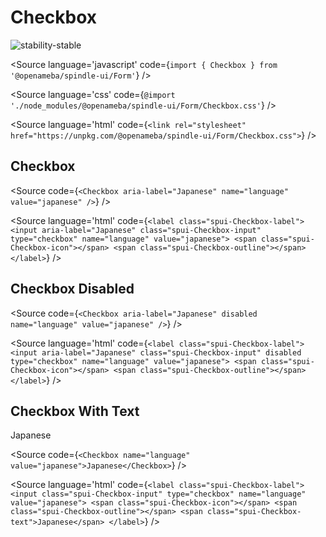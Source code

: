 
# Checkbox

<Meta title="Form/Checkbox" component={Checkbox} />

![stability-stable](https://img.shields.io/badge/stability-stable-green.svg)

<Source
  language='javascript'
  code={`import { Checkbox } from '@openameba/spindle-ui/Form'`}
/>

<Source
  language='css'
  code={`@import './node_modules/@openameba/spindle-ui/Form/Checkbox.css'`}
/>

<Source
  language='html'
  code={`<link rel="stylesheet" href="https://unpkg.com/@openameba/spindle-ui/Form/Checkbox.css">`}
/>

## Checkbox

<Preview withSource="open">
  <Story name="Checkbox">
    <Checkbox aria-label="Japanese" name="language" value="japanese" {...actions('onClick', 'onChange', 'onInput', 'onFocus', 'onBlur')} />
  </Story>
</Preview>

<Source
  code={`
<Checkbox aria-label="Japanese" name="language" value="japanese" />
  `}
/>

<Source
  language='html'
  code={`
<label class="spui-Checkbox-label">
  <input aria-label="Japanese" class="spui-Checkbox-input" type="checkbox" name="language" value="japanese">
  <span class="spui-Checkbox-icon"></span>
  <span class="spui-Checkbox-outline"></span>
</label>
  `}
/>

## Checkbox Disabled

<Preview withSource="open">
  <Story name="Checkbox Disabled">
    <Checkbox aria-label="Japanese" disabled name="language" value="japanese" {...actions('onClick', 'onChange', 'onInput', 'onFocus', 'onBlur')} />
  </Story>
</Preview>

<Source
  code={`
<Checkbox aria-label="Japanese" disabled name="language" value="japanese" />
  `}
/>

<Source
  language='html'
  code={`
<label class="spui-Checkbox-label">
  <input aria-label="Japanese" class="spui-Checkbox-input" disabled type="checkbox" name="language" value="japanese">
  <span class="spui-Checkbox-icon"></span>
  <span class="spui-Checkbox-outline"></span>
</label>
  `}
/>

## Checkbox With Text

<Preview withSource="open">
  <Story name="Checkbox With Text">
    <Checkbox name="language" value="japanese" {...actions('onClick', 'onChange', 'onInput', 'onFocus', 'onBlur')}>Japanese</Checkbox>
  </Story>
</Preview>

<Source
  code={`
<Checkbox name="language" value="japanese">Japanese</Checkbox>
  `}
/>

<Source
  language='html'
  code={`
<label class="spui-Checkbox-label">
  <input class="spui-Checkbox-input" type="checkbox" name="language" value="japanese">
  <span class="spui-Checkbox-icon"></span>
  <span class="spui-Checkbox-outline"></span>
  <span class="spui-Checkbox-text">Japanese</span>
</label>
  `}
/>
